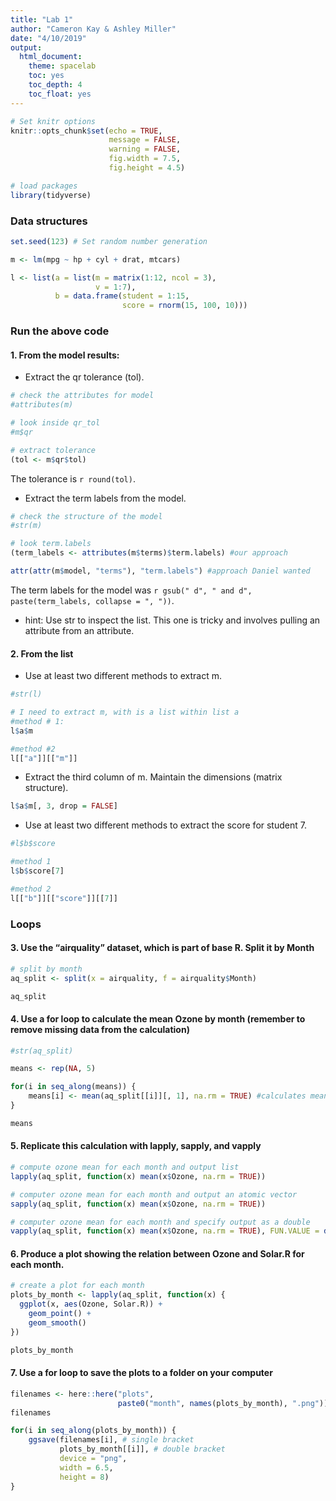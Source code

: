 ```yaml
---
title: "Lab 1"
author: "Cameron Kay & Ashley Miller"
date: "4/10/2019"
output:
  html_document:
    theme: spacelab
    toc: yes
    toc_depth: 4
    toc_float: yes
---
```


```r
# Set knitr options
knitr::opts_chunk$set(echo = TRUE,
                      message = FALSE,
                      warning = FALSE,
                      fig.width = 7.5,
                      fig.height = 4.5)

# load packages
library(tidyverse)
```

### Data structures

```r
set.seed(123) # Set random number generation

m <- lm(mpg ~ hp + cyl + drat, mtcars)

l <- list(a = list(m = matrix(1:12, ncol = 3),
                   v = 1:7),
          b = data.frame(student = 1:15,
                         score = rnorm(15, 100, 10)))

```

### Run the above code

#### 1. From the model results: 

  + Extract the qr tolerance (tol).
    
```r
# check the attributes for model
#attributes(m)

# look inside qr_tol
#m$qr

# extract tolerance
(tol <- m$qr$tol)

```

The tolerance is `r round(tol)`. 

  + Extract the term labels from the model.

```r
# check the structure of the model
#str(m)

# look term.labels
(term_labels <- attributes(m$terms)$term.labels) #our approach

attr(attr(m$model, "terms"), "term.labels") #approach Daniel wanted

```

The term labels for the model was `r gsub(" d", " and d", paste(term_labels, collapse = ", "))`.
  
  + hint: Use str to inspect the list. This one is tricky and involves pulling an attribute from an attribute.
    
#### 2. From the list

  + Use at least two different methods to extract m.

```r

#str(l)

# I need to extract m, with is a list within list a
#method # 1:
l$a$m

#method #2
l[["a"]][["m"]]

```

  + Extract the third column of m. Maintain the dimensions (matrix structure).
 
```r

l$a$m[, 3, drop = FALSE]

```
   
  + Use at least two different methods to extract the score for student 7.

```r

#l$b$score

#method 1
l$b$score[7]

#method 2
l[["b"]][["score"]][[7]]

```

### Loops

#### 3. Use the “airquality” dataset, which is part of base R. Split it by Month

```r
# split by month
aq_split <- split(x = airquality, f = airquality$Month)

aq_split
```

#### 4. Use a for loop to calculate the mean Ozone by month (remember to remove missing data from the calculation)

```r

#str(aq_split)

means <- rep(NA, 5)

for(i in seq_along(means)) {
    means[i] <- mean(aq_split[[i]][, 1], na.rm = TRUE) #calculates mean of column 1 (Ozone) for each list
}

means

```

#### 5. Replicate this calculation with lapply, sapply, and vapply

```r
# compute ozone mean for each month and output list
lapply(aq_split, function(x) mean(x$Ozone, na.rm = TRUE))

# computer ozone mean for each month and output an atomic vector
sapply(aq_split, function(x) mean(x$Ozone, na.rm = TRUE))

# computer ozone mean for each month and specify output as a double
vapply(aq_split, function(x) mean(x$Ozone, na.rm = TRUE), FUN.VALUE = double(1))

```

#### 6. Produce a plot showing the relation between Ozone and Solar.R for each month.

```r
# create a plot for each month
plots_by_month <- lapply(aq_split, function(x) {
  ggplot(x, aes(Ozone, Solar.R)) +
    geom_point() +
    geom_smooth()
})

plots_by_month

```

#### 7. Use a for loop to save the plots to a folder on your computer

```r

filenames <- here::here("plots", 
                        paste0("month", names(plots_by_month), ".png"))
filenames

for(i in seq_along(plots_by_month)) {
    ggsave(filenames[i], # single bracket
           plots_by_month[[i]], # double bracket
           device = "png",
           width = 6.5, 
           height = 8)
}

```

